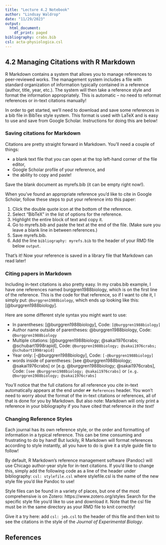 ```yaml
---
title: "Lecture 4.2 Notebook"
author: "Lindsay Waldrop"
date: "11/29/2023"
output:
  html_document:
    df_print: paged
bibliography: crabs.bib
csl: acta-physiologica.csl
---
```


## 4.2 Managing Citations with R Markdown

R Markdown contains a system that allows you to manage references to peer-reviewed works. The management system includes a file with standard organization of information typically contained in a reference (author, title, year, etc.). The system will then take a reference style and format the information appropriately. This is automatic -- no need to reformat references or in-text citations manually!

In order to get started, we'll need to download and save some references in a bib file in BibTex style system. This format is used with LaTeX and is easy to use and save from Google Scholar. Instructions for doing this are below!

### Saving citations for Markdown

Citations are pretty straight forward in Markdown. You'll need a couple of things: 

 * a blank text file that you can open at the top left-hand corner of the file editor, 
 * Google Scholar profile of your reference, and
 * the ability to copy and paste! 

Save the blank document as myrefs.bib (it can be empty right now!). 

When you've found an appropriate reference you'd like to cite in Google Scholar, follow these steps to put your reference into this paper:   

 1. Click the double quote icon at the bottom of the reference.
 2. Select "BibTeX" in the list of options for the reference.
 3. Highlight the entire block of text and copy it. 
 4. Go to myrefs.bib and paste the text at the end of the file. (Make sure you leave a blank line in between references.)
 5. Save myrefs.bib.
 6. Add the line `bibliography: myrefs.bib` to the header of your RMD file below `output`.

That's it! Now your reference is saved in a library file that Markdown can read later! 

### Citing papers in Markdown

Including in-text citations is also pretty easy. In my crabs.bib example, I have one references named burggren1988biology, which is on the first line of the reference. This is the code for that reference, so if I want to cite it, I simply put: `@burggren1988biology`, which ends up looking like this: [@burggren1988biology].

Here are some different style syntax you might want to use: 

 * In parentheses: [@burggren1988biology],  Code: `[@burggren1988biology]`
 * Author name outside of parentheses: @burggren1988biology, Code: `@burggren1988biology`
 * Multiple citations: [@burggren1988biology; @sakai1976crabs; @schubart1998rapid], Code: `@burggren1988biology; @sakai1976crabs; @schubart1998rapid]`
 * Year only: [-@burggren1988biology], Code: `[-@burggren1988biology]`
 * words inside of parentheses: [see @burggren1988biology; @sakai1976crabs] or [e.g. @burggren1988biology; @sakai1976crabs], Code: `[see @burggren1988biology; @sakai1976crabs]` or `[e.g. @burggren1988biology; @sakai1976crabs]`

You'll notice that the full citations for all reference you cite in-text automatically appears at the end under `## References` header. You won't need to worry about the format of the in-text citations or references, all of that is done for you by Markdown. But also note: Markdown will only print a reference in your bibliography if you have cited that reference _in the text!_

### Changing Reference Styles

Each journal has its own reference style, or the order and formatting of information in a typical reference. This can be time consuming and frustrating to do by hand! But luckily, R Markdown will format references according to style instantly, all you have to do is give it a style guide file to follow! 

By default, R Markdown's reference management software (Pandoc) will use Chicago author-year style for in-text citations. If you'd like to change this, simply add the following code as a line of the header under bibliography: `csl: stylefile.csl` where stylefile.csl is the name of the new style file you'd like Pandoc to use! 

Style files can be found in a variety of places, but one of the most comprehensive is on Zotero: https://www.zotero.org/styles Search for the specific style file you'd like to use and download it. Note that the csl file must be in the same directory as your RMD file to knit correctly!

Give it a try here: add `csl: jeb.csl` to the header of this file and then knit to see the citations in the style of the _Journal of Experimental Biology_.


## References
